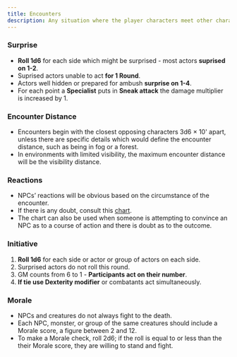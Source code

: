 ```yaml
---
title: Encounters
description: Any situation where the player characters meet other characters or creatures in uncertain circumstances.
---
```


### Surprise

- **Roll 1d6** for each side which might be surprised - most actors **suprised on 1-2**.
- Suprised actors unable to act **for 1 Round**.
- Actors well hidden or prepared for ambush **surprise on 1-4**.
- For each point a **Specialist** puts in **Sneak attack** the damage multiplier is increased by 1.

### Encounter Distance

- Encounters begin with the closest opposing characters 3d6 × 10' apart, unless there are specific details which would
  define the encounter distance, such as being in fog or a forest.
- In environments with limited visibility, the maximum encounter distance will be the visibility distance.

### Reactions

- NPCs’ reactions will be obvious based on the circumstance of the encounter.
- If there is any doubt, consult this [chart](../../reference/reactions).
- The chart can also be used when someone is attempting to convince an NPC as to a course of action and there is doubt
  as to the outcome.

### Initiative

1. **Roll 1d6** for each side or actor or group of actors on each side.
2. Surprised actors do not roll this round.
3. GM counts from 6 to 1 - **Participants act on their number**.
4. **If tie use Dexterity modifier** or combatants act simultaneously.

### Morale

- NPCs and creatures do not always fight to the death.
- Each NPC, monster, or group of the same creatures should include a Morale score, a figure between 2 and 12.
- To make a Morale check, roll 2d6; if the roll is equal to or less than the their Morale score, they are willing to
  stand and fight.
